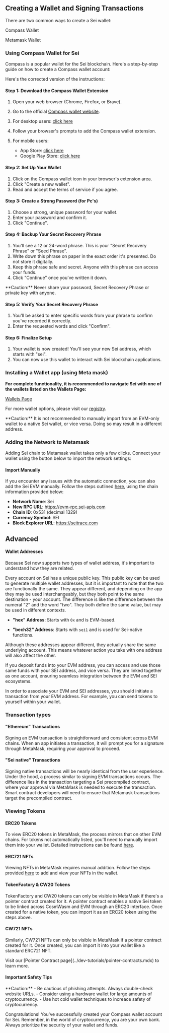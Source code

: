 
## Creating a Wallet and Signing Transactions

There are two common ways to create a Sei wallet:
<div className="my-4 flex flex-col items-center sm:flex-row justify-start gap-2 w-full">
  Compass Wallet
  <ImageWithCaption 
    img={CompassIcon} 
    alt="Compass icon" 
    width={30}
  />
  <p>Metamask Wallet</p>
  <ImageWithCaption 
    img={MetamaskIcon} 
    alt="Metamask icon" 
    width={30}
  />
</div>

### Using Compass Wallet for Sei

Compass is a popular wallet for the Sei blockchain. Here's a step-by-step guide on how to create a Compass wallet account:


Here's the corrected version of the instructions:

#### Step 1: Download the Compass Wallet Extension

1. Open your web browser (Chrome, Firefox, or Brave).

2. Go to the official [Compass wallet website](https://compasswallet.io/download).

3. For desktop users: [click here](https://chromewebstore.google.com/detail/compass-wallet-for-sei/anokgmphncpekkhclmingpimjmcooifb?hl=en-GB/?utm_source=website&utm_medium=permanent-website&utm_campaign=permanent)

4. Follow your browser's prompts to add the Compass wallet extension.

5. For mobile users: 
    - App Store: [click here](https://apps.apple.com/us/app/compass-wallet-for-sei/id6450257441?pt=124910503&ct=website&mt=8)
    - Google Play Store: [click here](https://play.google.com/store/apps/details?id=io.leapwallet.compass&hl=en&gl=US&utm_source=website&utm_medium=permanent-website&utm_campaign=permanent)

<ImageWithCaption 
  img={CompassPageImage} 
  alt="Compass wallet download page image." 
  caption="Compass wallet download page image."
/>

#### Step 2: Set Up Your Wallet
1. Click on the Compass wallet icon in your browser's extension area.
2. Click "Create a new wallet".
3. Read and accept the terms of service if you agree.

#### Step 3: Create a Strong Password (for Pc's)
1. Choose a strong, unique password for your wallet.
2. Enter your password and confirm it.
3. Click "Continue".

#### Step 4: Backup Your Secret Recovery Phrase
1. You'll see a 12 or 24-word phrase. This is your "Secret Recovery Phrase" or "Seed Phrase".
2. Write down this phrase on paper in the exact order it's presented. Do not store it digitally.
3. Keep this phrase safe and secret. Anyone with this phrase can access your funds.
4. Click "Continue" once you've written it down.

<Callout type="warning">
**Caution:** Never share your password, Secret Recovery Phrase or private key with anyone.
</Callout>

#### Step 5: Verify Your Secret Recovery Phrase
1. You'll be asked to enter specific words from your phrase to confirm you've recorded it correctly.
2. Enter the requested words and click "Confirm".

#### Step 6: Finalize Setup
1. Your wallet is now created! You'll see your new Sei address, which starts with "sei".
2. You can now use this wallet to interact with Sei blockchain applications.


### Installing a Wallet app (using Meta mask)

**For complete functionality, it is recommended to navigate Sei with one of the wallets listed on the Wallets Page:**

[Wallets Page](../dev-ecosystem-providers/wallets.mdx)

For more wallet options, please visit our [registry](https://github.com/sei-protocol/chain-registry/blob/main/wallets.json).

<Callout type="warning">
**Caution:** It is not recommended to manually import from an EVM-only wallet
to a native Sei wallet, or vice versa. Doing so may result in a different
address.
</Callout>

### Adding the Network to Metamask

Adding Sei chain to Metamask wallet takes only a few clicks. Connect your wallet using the button below to import the network settings:

<EvmWalletConnect />

#### Import Manually

If you encounter any issues with the automatic connection, you can also add the Sei EVM manually. Follow the steps outlined [here](https://support.metamask.io/hc/en-us/articles/360043227612-How-to-add-a-custom-network-RPC#h_01G63GGJ83DGDRCS2ZWXM37CV5), using the chain information provided below:

- **Network Name**: Sei
- **New RPC URL**: https://evm-rpc.sei-apis.com
- **Chain ID**: 0x531 (decimal 1329)
- **Currency Symbol**: SEI
- **Block Explorer URL**: https://seitrace.com

## Advanced

#### Wallet Addresses

Because Sei now supports two types of wallet address, it's important to understand how they are related.

Every account on Sei has a unique public key. This public key can be used to generate multiple wallet addresses, but it is important to note that the two are functionally the same.
They appear different, and depending on the app they may be used interchangeably, but they both point to the same destination - your account.
The difference is like the difference between the numeral "2" and the word "two". They both define the same value, but may be used in different contexts.

- **"hex" Address**: Starts with `0x` and is EVM-based.

- **"bech32" Address**: Starts with `sei1` and is used for Sei-native functions.

<ImageWithCaption img={addressTranslationImage} alt="Address derivation" />

Although these addresses appear different, they actually share the same underlying account. This means whatever action you take with one address will also affect the other.

If you deposit funds into your EVM address, you can access and use those same funds with your SEI address, and vice versa. They are linked together as one account, ensuring seamless integration between the EVM and SEI ecosystems.

In order to associate your EVM and SEI addresses, you should initiate a transaction from your EVM address. For example, you can send tokens to yourself within your wallet.

### Transaction types

#### "Ethereum" Transactions

Signing an EVM transaction is straightforward and consistent across EVM chains. When an app initiates a transaction, it will prompt you for a signature through MetaMask, requiring your approval to proceed.

#### "Sei native" Transactions

Signing native transactions will be nearly identical from the user experience. Under the hood, a process similar to signing EVM transactions occurs. The difference lies in the transaction targeting a Sei precompiled contract, where your approval via MetaMask is needed to execute the transaction. Smart contract developers will need to ensure that Metamask transactions target the precompiled contract.

<div className="my-4 flex flex-col items-center sm:flex-row justify-center gap-8 w-full">
  <ImageWithCaption
    img={evmSigningImage}
    alt="Example of signing an EVM transaction"
    caption="Example of EVM transaction signing"
    className="max-w-xs mx-auto"
  />

  <ImageWithCaption
    img={cosmSigningImage}
    alt="Example of signing a CosmWasm transaction"
    caption="Example of CosmWasm transaction signing"
    className="max-w-xs mx-auto"
  />
</div>

### Viewing Tokens

#### ERC20 Tokens

To view ERC20 tokens in MetaMask, the process mirrors that on other EVM chains. For tokens not automatically listed, you'll need to manually import them into your wallet. Detailed instructions can be found [here](https://support.metamask.io/hc/en-us/articles/360015489031-How-to-display-tokens-in-MetaMask#h_01FWH492CHY60HWPC28RW0872H).

#### ERC721 NFTs

Viewing NFTs in MetaMask requires manual addition. Follow the steps provided [here](https://support.metamask.io/hc/en-us/articles/360058238591-NFT-tokens-in-your-MetaMask-wallet) to add and view your NFTs in the wallet.

#### TokenFactory & CW20 Tokens

TokenFactory and CW20 tokens can only be visible in MetaMask if there's a pointer contract created for it. A pointer contract enables a native Sei token to be linked across CosmWasm and EVM through an ERC20 interface. Once created for a native token, you can import it as an ERC20 token using the steps above.

#### CW721 NFTs

Similarly, CW721 NFTs can only be visible in MetaMask if a pointer contract created for it. Once created, you can import it into your wallet like a standard ERC721 NFT.

<Callout type="info">
Visit our [Pointer Contract page](../dev-tutorials/pointer-contracts.mdx)
to learn more.
</Callout>

#### Important Safety Tips
<Callout type="warning">
**Caution:** 
- Be cautious of phishing attempts. Always double-check website URLs.
- Consider using a hardware wallet for large amounts of cryptocurrency.
- Use hot cold wallet techniques to increace safety of cryptocurrency.
</Callout>

Congratulations! You've successfully created your Compass wallet account for Sei. Remember, in the world of cryptocurrency, you are your own bank. Always prioritize the security of your wallet and funds.
